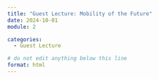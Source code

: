 ```yaml
---
title: "Guest Lecture: Mobility of the Future"
date: 2024-10-01
module: 2

categories: 
  - Guest Lecture

# do not edit anything below this line
format: html
---
```

